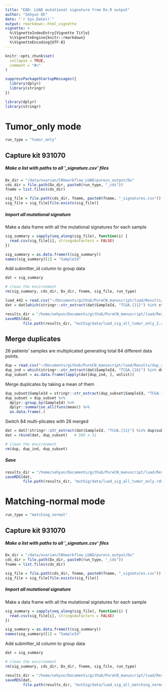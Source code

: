 ```yaml
---
title: "EAD: LUAD mutational signature from Dx.R output"
author: "Sehyun Oh"
date: "`r Sys.Date()`"
output: rmarkdown::html_vignette
vignette: >
  %\VignetteIndexEntry{Vignette Title}
  %\VignetteEngine{knitr::rmarkdown}
  %\VignetteEncoding{UTF-8}
---
```


```r
knitr::opts_chunk$set(
  collapse = TRUE,
  comment = "#>"
)
```

```r
suppressPackageStartupMessages({
  library(dplyr)
  library(stringr)
})
```

```r
library(dplyr)
library(stringr)
```

# Tumor_only mode 
```r
run_type = "tumor_only"
```

## Capture kit 931070
##### Make a list with paths to all '_signature.csv' files
```r
Dx_dir = "/data/ovarian/CNVworkflow_LUAD/purecn_output/Dx"
cds_dir = file.path(Dx_dir, paste0(run_type, "_cds"))
fname = list.files(cds_dir)

sig_file = file.path(cds_dir, fname, paste0(fname, "_signatures.csv"))
sig_file = sig_file[file.exists(sig_file)]
```

##### Import all mutational signature
Make a data frame with all the mutational signatures for each sample
```r
sig_summary = sapply(seq_along(sig_file), function(i) {
  read.csv(sig_file[i], stringsAsFactors = FALSE)
}) 

sig_summary = as.data.frame(t(sig_summary))
names(sig_summary)[1] = "SampleId"
```

Add submitter_id column to group data
```r
dat = sig_summary
```

```r
# clean the environment
rm(sig_summary, cds_dir, Dx_dir, fname, sig_file, run_type)
```

```r
luad_442 = read.csv("~/Documents/github/PureCN_manuscript/luad/Results/duplication/luad_442.csv")[,2]
dat = dat[which(stringr::str_extract(dat$SampleId, "TCGA.{11}") %in% stringr::str_extract(luad_442, "TCGA.{11}")),]

results_dir = "/home/sehyun/Documents/github/PureCN_manuscript/luad/Results"
saveRDS(dat, 
        file.path(results_dir, "mutSig/data/luad_sig_all_tumor_only_2.rds"))
```

## Merge duplicates
26 patients' samples are multiplicated generating total 84 different data points.

```r
dup = read.csv("~/Documents/github/PureCN_manuscript/luad/Results/dup_subset.csv")
dup_ind = which(stringr::str_extract(dat$SampleId, "TCGA.{16}") %in% dup$Sampleid)
dup_subset = as.data.frame(lapply(dat[dup_ind, ], unlist))
```

Merge duplicates by taking a mean of them
```r
dup_subset$SampleId = stringr::str_extract(dup_subset$SampleId, "TCGA.{11}")
dup_subset = dup_subset %>%
  dplyr::group_by(SampleId) %>%
  dplyr::summarise_all(funs(mean)) %>%
  as.data.frame(.) 
```

Switch 84 multi-plicates with 26 merged
```r
dat = dat[!stringr::str_extract(dat$SampleId, "TCGA.{11}") %in% dup$submitter_id,]   # 567 rows --> 483 rows
dat = rbind(dat, dup_subset)   # 509 x 31
```

```r
# clean the environment
rm(dup, dup_ind, dup_subset)
```

##### Save
```r
results_dir = "/home/sehyun/Documents/github/PureCN_manuscript/luad/Results"
saveRDS(dat, 
        file.path(results_dir, "mutSig/data/luad_sig_all_tumor_only.rds"))
```

# Matching-normal mode 
```r
run_type = "matching_normal"
```

## Capture kit 931070
##### Make a list with paths to all '_signature.csv' files
```r
Dx_dir = "/data/ovarian/CNVworkflow_LUAD/purecn_output/Dx"
cds_dir = file.path(Dx_dir, paste0(run_type, "_cds"))
fname = list.files(cds_dir)

sig_file = file.path(cds_dir, fname, paste0(fname, "_signatures.csv"))
sig_file = sig_file[file.exists(sig_file)]
```

##### Import all mutational signature
Make a data frame with all the mutational signatures for each sample
```r
sig_summary = sapply(seq_along(sig_file), function(i) {
  read.csv(sig_file[i], stringsAsFactors = FALSE)
}) 

sig_summary = as.data.frame(t(sig_summary))
names(sig_summary)[1] = "SampleId"
```

Add submitter_id column to group data
```r
dat = sig_summary
```

```r
# clean the environment
rm(sig_summary, cds_dir, Dx_dir, fname, sig_file, run_type)
```

```r
results_dir = "/home/sehyun/Documents/github/PureCN_manuscript/luad/Results"
saveRDS(dat, 
        file.path(results_dir, "mutSig/data/luad_sig_all_matching_normal.rds"))
```